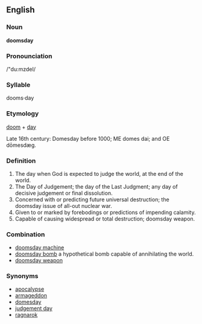 {{wikipedia}}
==English==

===Noun===
'''doomsday'''

===Pronounciation===
/"du:mzdeI/

===Syllable===
dooms·day

===Etymology===
[[doom]] + [[day]]

Late 16th century: Domesday
before 1000; 
ME domes dai; and
OE dōmesdæg.

===Definition===
# The day when God is expected to judge the world, at the end of the world.
# The Day of Judgement; the day of the Last Judgment; any day of decisive judgement or final dissolution.
# Concerned with or predicting future universal destruction; the doomsday issue of all-out nuclear war.
# Given to or marked by forebodings or predictions of impending calamity.
# Capable of causing widespread or total destruction; doomsday weapon.

===Combination=== 
*[[doomsday machine]]
*[[doomsday bomb]] a hypothetical bomb capable of annihilating the world.
*[[doomsday weapon]]

===Synonyms===
*[[apocalypse]]
*[[armageddon]]
*[[domesday]]
*[[judgement day]]
*[[ragnarok]]